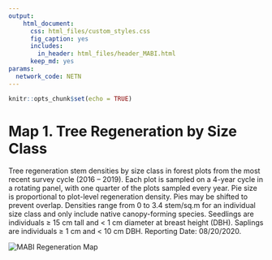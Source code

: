 ```yaml
---
output: 
    html_document: 
      css: html_files/custom_styles.css
      fig_caption: yes
      includes:
        in_header: html_files/header_MABI.html
      keep_md: yes
params:
  network_code: NETN
---
```

```r
knitr::opts_chunk$set(echo = TRUE)
```
<h1 class = "title"> Map 1. Tree Regeneration by Size Class </h1>
<p class = "boxBorder">Tree regeneration stem densities by size class in forest plots from the most recent survey cycle (2016 – 2019). Each plot is sampled on a 4-year cycle in a rotating panel, with one quarter of the plots sampled every year. Pie size is proportional to plot-level regeneration density. Pies may be shifted to prevent overlap. Densities range from 0 to 3.4 stem/sq.m for an individual size class and only include native canopy-forming species. Seedlings are individuals ≥ 15 cm tall and < 1 cm diameter at breast height (DBH). Saplings are individuals ≥ 1 cm and < 10 cm DBH. Reporting Date: 08/20/2020.</p>



<img class="full-width" src="MABI_regen_size_class.jpg" alt="MABI Regeneration Map">


